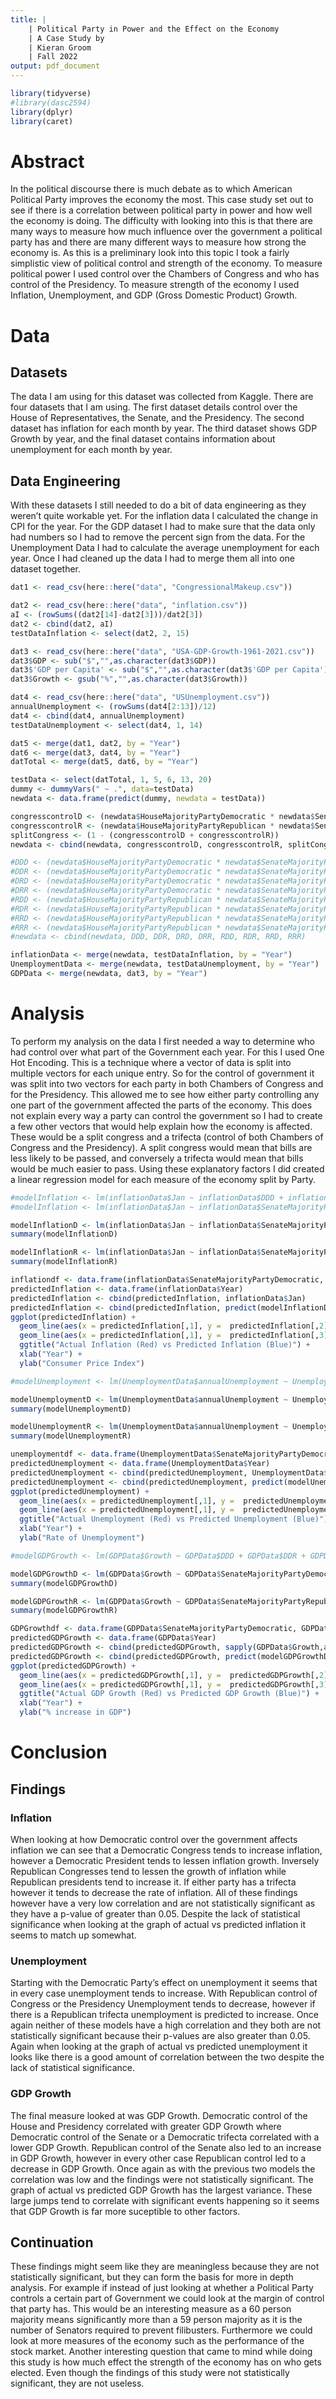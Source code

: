 ```yaml
---
title: |
    | Political Party in Power and the Effect on the Economy 
    | A Case Study by
    | Kieran Groom
    | Fall 2022
output: pdf_document
---
```


```r
library(tidyverse)
#library(dasc2594)
library(dplyr)
library(caret)
```

# Abstract
In the political discourse there is much debate as to which American Political Party improves the economy the most. This case study set out to see if there is a correlation between political party in power and how well the economy is doing. The difficulty with looking into this is that there are many ways to measure how much influence over the government a political party has and there are many different ways to measure how strong the economy is. As this is a preliminary look into this topic I took a fairly simplistic view of political control and strength of the economy. To measure political power I used control over the Chambers of Congress and who has control of the Presidency. To measure strength of the economy I used Inflation, Unemployment, and GDP (Gross Domestic Product) Growth.

# Data
## Datasets
The data I am using for this dataset was collected from Kaggle. There are four datasets that I am using. The first dataset details control over the House of Representatives, the Senate, and the Presidency. The second dataset has inflation for each month by year. The third dataset shows GDP Growth by year, and the final dataset contains information about unemployment for each month by year. 

## Data Engineering
With these datasets I still needed to do a bit of data engineering as they weren't quite workable yet. For the inflation data I calculated the change in CPI for the year. For the GDP dataset I had to make sure that the data only had numbers so I had to remove the percent sign from the data. For the Unemployment Data I had to calculate the average unemployment for each year. Once I had cleaned up the data I had to merge them all into one dataset together.

```r
dat1 <- read_csv(here::here("data", "CongressionalMakeup.csv"))

dat2 <- read_csv(here::here("data", "inflation.csv"))
aI <- (rowSums((dat2[14]-dat2[3]))/dat2[3])
dat2 <- cbind(dat2, aI)
testDataInflation <- select(dat2, 2, 15)

dat3 <- read_csv(here::here("data", "USA-GDP-Growth-1961-2021.csv"))
dat3$GDP <- sub("$","",as.character(dat3$GDP))
dat3$'GDP per Capita' <- sub("$","",as.character(dat3$'GDP per Capita'))
dat3$Growth <- gsub("%","",as.character(dat3$Growth))

dat4 <- read_csv(here::here("data", "USUnemployment.csv"))
annualUnemployment <- (rowSums(dat4[2:13])/12)
dat4 <- cbind(dat4, annualUnemployment)
testDataUnemployment <- select(dat4, 1, 14)

dat5 <- merge(dat1, dat2, by = "Year")
dat6 <- merge(dat3, dat4, by = "Year")
datTotal <- merge(dat5, dat6, by = "Year")

testData <- select(datTotal, 1, 5, 6, 13, 20)
dummy <- dummyVars(" ~ .", data=testData)
newdata <- data.frame(predict(dummy, newdata = testData))

congresscontrolD <- (newdata$HouseMajorityPartyDemocratic * newdata$SenateMajorityPartyDemocratic)
congresscontrolR <- (newdata$HouseMajorityPartyRepublican * newdata$SenateMajorityPartyRepublican)
splitCongress <- (1 - (congresscontrolD + congresscontrolR))
newdata <- cbind(newdata, congresscontrolD, congresscontrolR, splitCongress)

#DDD <- (newdata$HouseMajorityPartyDemocratic * newdata$SenateMajorityPartyDemocratic * newdata$PresPartyAbbrevD)
#DDR <- (newdata$HouseMajorityPartyDemocratic * newdata$SenateMajorityPartyDemocratic * newdata$PresPartyAbbrevR)
#DRD <- (newdata$HouseMajorityPartyDemocratic * newdata$SenateMajorityPartyRepublican * newdata$PresPartyAbbrevD)
#DRR <- (newdata$HouseMajorityPartyDemocratic * newdata$SenateMajorityPartyRepublican * newdata$PresPartyAbbrevR)
#RDD <- (newdata$HouseMajorityPartyRepublican * newdata$SenateMajorityPartyDemocratic * newdata$PresPartyAbbrevD)
#RDR <- (newdata$HouseMajorityPartyRepublican * newdata$SenateMajorityPartyDemocratic * newdata$PresPartyAbbrevR)
#RRD <- (newdata$HouseMajorityPartyRepublican * newdata$SenateMajorityPartyRepublican * newdata$PresPartyAbbrevD)
#RRR <- (newdata$HouseMajorityPartyRepublican * newdata$SenateMajorityPartyRepublican * newdata$PresPartyAbbrevR)
#newdata <- cbind(newdata, DDD, DDR, DRD, DRR, RDD, RDR, RRD, RRR)

inflationData <- merge(newdata, testDataInflation, by = "Year")
UnemploymentData <- merge(newdata, testDataUnemployment, by = "Year")
GDPData <- merge(newdata, dat3, by = "Year")
```

# Analysis

To perform my analysis on the data I first needed a way to determine who had control over what part of the Government each year. For this I used One Hot Encoding. This is a technique where a vector of data is split into multiple vectors for each unique entry. So for the control of government it was split into two vectors for each party in both Chambers of Congress and for the Presidency. This allowed me to see how either party controlling any one part of the government affected the parts of the economy. This does not explain every way a party can control the government so I had to create a few other vectors that would help explain how the economy is affected. These would be a split congress and a trifecta (control of both Chambers of Congress and the Presidency). A split congress would mean that bills are less likely to be passed, and conversely a trifecta would mean that bills would be much easier to pass. Using these explanatory factors I did created a linear regression model for each measure of the economy split by Party.

```r
#modelInflation <- lm(inflationData$Jan ~ inflationData$DDD + inflationData$DDR + inflationData$DRD + inflationData$DRR + inflationData$RDD + inflationData$RDR + inflationData$RRD + inflationData$RRR)
#modelInflation <- lm(inflationData$Jan ~ inflationData$SenateMajorityPartyDemocratic + inflationData$SenateMajorityPartyRepublican + inflationData$HouseMajorityPartyDemocratic + inflationData$HouseMajorityPartyRepublican + inflationData$congresscontrolD + inflationData$congresscontrolR + inflationData$splitCongress)
```

```r
modelInflationD <- lm(inflationData$Jan ~ inflationData$SenateMajorityPartyDemocratic + inflationData$HouseMajorityPartyDemocratic + inflationData$splitCongress + inflationData$PresPartyAbbrevD + inflationData$TrifectaTRUE)
summary(modelInflationD)
```

```r
modelInflationR <- lm(inflationData$Jan ~ inflationData$SenateMajorityPartyRepublican + inflationData$HouseMajorityPartyRepublican + inflationData$splitCongress + inflationData$PresPartyAbbrevR + inflationData$TrifectaTRUE)
summary(modelInflationR)
```

```r
inflationdf <- data.frame(inflationData$SenateMajorityPartyDemocratic, inflationData$HouseMajorityPartyDemocratic, inflationData$splitCongress, inflationData$PresPartyAbbrevD, inflationData$TrifectaTRUE)
predictedInflation <- data.frame(inflationData$Year)
predictedInflation <- cbind(predictedInflation, inflationData$Jan)
predictedInflation <- cbind(predictedInflation, predict(modelInflationD, newdata = inflationdf))
ggplot(predictedInflation) + 
  geom_line(aes(x = predictedInflation[,1], y =  predictedInflation[,2]), color = "Red") + 
  geom_line(aes(x = predictedInflation[,1], y =  predictedInflation[,3]), color = "Blue") + 
  ggtitle("Actual Inflation (Red) vs Predicted Inflation (Blue)") + 
  xlab("Year") + 
  ylab("Consumer Price Index")
```

```r
#modelUnemployment <- lm(UnemploymentData$annualUnemployment ~ UnemploymentData$DDD + UnemploymentData$DDR + UnemploymentData$DRD + UnemploymentData$DRR + UnemploymentData$RDD + UnemploymentData$RDR + UnemploymentData$RRD + UnemploymentData$RRR)
```

```r
modelUnemploymentD <- lm(UnemploymentData$annualUnemployment ~ UnemploymentData$SenateMajorityPartyDemocratic + UnemploymentData$HouseMajorityPartyDemocratic + UnemploymentData$splitCongress + UnemploymentData$PresPartyAbbrevD + UnemploymentData$TrifectaTRUE)
summary(modelUnemploymentD)
```

```r
modelUnemploymentR <- lm(UnemploymentData$annualUnemployment ~ UnemploymentData$SenateMajorityPartyRepublican + UnemploymentData$HouseMajorityPartyRepublican + UnemploymentData$splitCongress + UnemploymentData$PresPartyAbbrevR + UnemploymentData$TrifectaTRUE)
summary(modelUnemploymentR)
```

```r
unemploymentdf <- data.frame(UnemploymentData$SenateMajorityPartyDemocratic, UnemploymentData$HouseMajorityPartyDemocratic, UnemploymentData$splitCongress, UnemploymentData$PresPartyAbbrevD, UnemploymentData$TrifectaTRUE)
predictedUnemployment <- data.frame(UnemploymentData$Year)
predictedUnemployment <- cbind(predictedUnemployment, UnemploymentData$annualUnemployment)
predictedUnemployment <- cbind(predictedUnemployment, predict(modelUnemploymentD, newdata = unemploymentdf))
ggplot(predictedUnemployment) + 
  geom_line(aes(x = predictedUnemployment[,1], y =  predictedUnemployment[,2]), color = "Red") + 
  geom_line(aes(x = predictedUnemployment[,1], y =  predictedUnemployment[,3]), color = "Blue") + 
  ggtitle("Actual Unemployment (Red) vs Predicted Unemployment (Blue)") + 
  xlab("Year") + 
  ylab("Rate of Unemployment")
```

```r
#modelGDPGrowth <- lm(GDPData$Growth ~ GDPData$DDD + GDPData$DDR + GDPData$DRD + GDPData$DRR + GDPData$RDD + GDPData$RDR + GDPData$RRD + GDPData$RRR)
```

```r
modelGDPGrowthD <- lm(GDPData$Growth ~ GDPData$SenateMajorityPartyDemocratic + GDPData$HouseMajorityPartyDemocratic + GDPData$splitCongress + GDPData$PresPartyAbbrevD + GDPData$TrifectaTRUE)
summary(modelGDPGrowthD)
```

```r
modelGDPGrowthR <- lm(GDPData$Growth ~ GDPData$SenateMajorityPartyRepublican + GDPData$HouseMajorityPartyRepublican + GDPData$splitCongress + GDPData$PresPartyAbbrevR + GDPData$TrifectaTRUE)
summary(modelGDPGrowthR)
```

```r
GDPGrowthdf <- data.frame(GDPData$SenateMajorityPartyDemocratic, GDPData$HouseMajorityPartyDemocratic, GDPData$splitCongress, GDPData$PresPartyAbbrevD, GDPData$TrifectaTRUE)
predictedGDPGrowth <- data.frame(GDPData$Year)
predictedGDPGrowth <- cbind(predictedGDPGrowth, sapply(GDPData$Growth,as.numeric))
predictedGDPGrowth <- cbind(predictedGDPGrowth, predict(modelGDPGrowthD, newdata = GDPGrowthdf))
ggplot(predictedGDPGrowth) + 
  geom_line(aes(x = predictedGDPGrowth[,1], y =  predictedGDPGrowth[,2]), color = "Red") + 
  geom_line(aes(x = predictedGDPGrowth[,1], y =  predictedGDPGrowth[,3]), color = "Blue") + 
  ggtitle("Actual GDP Growth (Red) vs Predicted GDP Growth (Blue)") + 
  xlab("Year") + 
  ylab("% increase in GDP")
```

# Conclusion

## Findings

### Inflation
When looking at how Democratic control over the government affects inflation we can see that a Democratic Congress tends to increase inflation, however a Democratic President tends to lessen inflation growth. Inversely Republican Congresses tend to lessen the growth of inflation while Republican presidents tend to increase it. If either party has a trifecta however it tends to decrease the rate of inflation. All of these findings however have a very low correlation and are not statistically significant as they have a p-value of greater than 0.05. Despite the lack of statistical significance when looking at the graph of actual vs predicted inflation it seems to match up somewhat.

### Unemployment
Starting with the Democratic Party's effect on unemployment it seems that in every case unemployment tends to increase. With Republican control of Congress or the Presidency Unemployment tends to decrease, however if there is a Republican trifecta unemployment is predicted to increase. Once again neither of these models have a high correlation and they both are not statistically significant because their p-values are also greater than 0.05. Again when looking at the graph of actual vs predicted unemployment it looks like there is a good amount of correlation between the two despite the lack of statistical significance.

### GDP Growth
The final measure looked at was GDP Growth. Democratic control of the House and Presidency correlated with greater GDP Growth where Democratic control of the Senate or a Democratic trifecta correlated with a lower GDP Growth. Republican control of the Senate also led to an increase in GDP Growth, however in every other case Republican control led to a decrease in GDP Growth. Once again as with the previous two models the correlation was low and the findings were not statistically significant. The graph of actual vs predicted GDP Growth has the largest variance. These large jumps tend to correlate with significant events happening so it seems that GDP Growth is far more suceptible to other factors.

## Continuation
These findings might seem like they are meaningless because they are not statistically significant, but they can form the basis for more in depth analysis. For example if instead of just looking at whether a Political Party controls a certain part of Government we could look at the margin of control that party has. This would be an interesting measure as a 60 person majority means significantly more than a 59 person majority as it is the number of Senators required to prevent filibusters. Furthermore we could look at more measures of the economy such as the performance of the stock market. Another interesting question that came to mind while doing this study is how much effect the strength of the economy has on who gets elected. Even though the findings of this study were not statistically significant, they are not useless.

